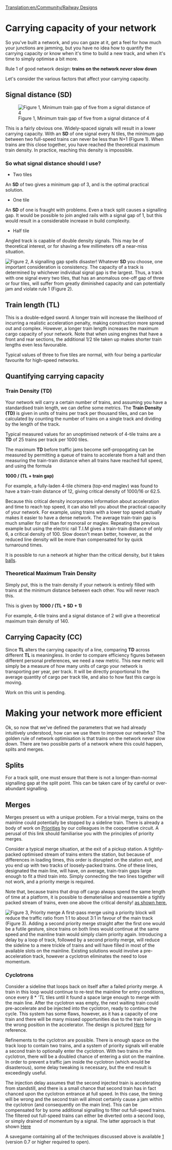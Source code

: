 [[Translation:en/Community/Railway Designs]]
{{en/Manual/Navigation}}

=Carrying capacity of your network=


So you've built a network, and you can gaze at it, get a feel for how much your junctions are jamming, but you have no idea how to quantify the carrying capacity or know when it's time to build a new track, and when it's time to simply optimise a bit more.

Rule 1 of good network design: '''trains on the network ''never'' slow down'''

Let's consider the various factors that affect your carrying capacity.


==Signal distance (SD)==

[[File:en/Community/Pat Fig1.png|frame|right|Figure 1, Minimum train gap of five from a signal distance of 4]]

This is a fairly obvious one. Widely-spaced signals will result in a lower carrying capacity. With an '''SD''' of one signal every N tiles, the minimum gap between two full-speed trains can never be less than N+1 (Figure 1). When trains are this close together, you have reached the theoretical maximum train density. In practice, reaching this density is impossible. 

===So what signal distance should I use?===

* Two tiles
An '''SD''' of two gives a minimum gap of 3, and is the optimal practical solution. 

*One tile
An '''SD''' of one is fraught with problems. Even a track split causes a signalling gap. It would be possible to join angled rails with a signal gap of 1, but this would result in a considerable increase in build complexity.

* Half tile
Angled track is capable of double density signals. This may be of theoretical interest, or for shaving a few millimeters off a near-miss situation.

[[File:en/Community/Pat Fig2.png|frame|right|Figure 2, A signalling gap spells disaster!]]
Whatever '''SD'''  you choose, one important consideration is consistency. The capacity of a track is determined by whichever individual signal gap is the largest. Thus, a track with one signal every two tiles, that has an anomalous one-off gap of three or four tiles, will suffer from greatly diminished capacity and can potentially jam and violate rule 1 (Figure 2).

==Train length (TL)==


This is a double-edged sword. A longer train will increase the likelihood of incurring a realistic acceleration penalty, making construction more spread out and complex. However, a longer train length increases the maximum cargo capacity of your network. Note that when using engines that have a front and rear sections, the additional 1/2 tile taken up makes shorter train lengths even less favourable. 

Typical values of three to five tiles are normal, with four being a particular favourite for high-speed networks.


==Quantifying carrying capacity==

===Train Density (TD)===

Your network will carry a certain number of trains, and assuming you have a standardised train length, we can define some metrics. The '''Train Density (TD)''' is given in units of trains per track per thousand tiles, and can be calculated by counting the number of trains on a single track and dividing by the length of the track. 

Typical measured values for an unoptimised network of 4-tile trains are a '''TD''' of 25 trains per track per 1000 tiles.

The maximum '''TD''' before traffic jams become self-propogating can be measured by permitting a queue of trains to accelerate from a halt and then measuring the train-train distance when all trains have reached full speed, and using the formula 

'''1000 / (TL + train gap)'''

For example, a fully-laden 4-tile chimera (top-end maglev) was found to have a train-train distance of 12, giving critical density of 1000/16 or 62.5.

Because this critical density incorporates information about acceleration and time to reach top speed, it can also tell you about the practical capacity of your network. For example, using trains with a lower top speed actually makes it easier to have a dense network. The average train-train gap is much smaller for rail than for monorail or maglev. Repeating the previous example but using the electric rail T.I.M gives a train-train distance of only 6, a critical density of 100. Slow doesn't mean better, however, as the reduced line density will be more than compensated for by quick turnaround times.

It is possible to run a network at higher than the critical density, but it takes [http://en.wikipedia.org/wiki/Cojones balls].

===Theoretical Maximum Train Density===

Simply put, this is the train density if your network is entirely filled with trains at the minimum distance between each other. You will never reach this. 

This is given by ''' 1000 / (TL + SD + 1) '''

For example, 4-tile trains and a signal distance of 2 will give a theoretical maximum train density of 140.


==Carrying Capacity (CC)==


Since '''TL''' alters the carrying capacity of a line, comparing '''TD''' across different '''TL''' is meaningless. In order to compare efficiency figures between different personal preferences, we need a new metric. This new metric will simply be a measure of how many units of cargo your network is transporting per year, per track. It will be directly proportional to the average quantity of cargo per track tile, and also to how fast this cargo is moving.

Work on this unit is pending.


=Making your network more efficient=

Ok, so now that we've defined the parameters that we had already intuitively understood, how can we use them to improve our networks? The golden rule of network optimisation is that trains on the network never slow down. There are two possible parts of a network where this could happen, splits and merges.

==Splits==
For a track split, one must ensure that there is not a longer-than-normal signalling gap at the split point. This can be taken care of by careful or over-abundant signalling.

==Merges==
Merges present us with a unique problem. For a trivial merge, trains on the mainline could potentially be stopped by a sideline train. There is already a body of work on [http://www.openttdcoop.org/wiki/Priorities Priorities] by our colleagues in the cooperative circuit. A perusal of this link should familiarise you with the principles of priority merges.

Consider a typical merge situation, at the exit of a pickup station. A tightly-packed optimised stream of trains enters the station, but because of differences in loading times, this order is disrupted on the station exit, and you end up with two tracks of loosely-packed trains. One of these lines, designated the main line, will have, on average, train-train gaps large enough to fit a third train into. Simply connecting the two lines together will not work, and a priority merge is required.

Note that, because trains that drop off cargo always spend the same length of time at a platform, it is possible to dematerialise and reassemble a tightly packed stream of trains, even one above the critical density! [[:File:en/Community/Diamond Stream.png|as shown here.]]

[[File:en/Community/Priority Merge.png|frame|right|Figure 3, Priority merge]] A first-pass merge using a priority block will reduce the traffic ratio from 1:1 to about 3:1 in favour of the main track (Figure 3). Adding a second priority merge straight after the first one would be a futile gesture, since trains on both lines would continue at the same speed and the mainline train would simply claim priority again. Introducing a delay by a loop of track, followed by a second priority merge, will reduce the sideline to a mere trickle of trains and will have filled in most of the available slots on the mainline. Existing solutions would involve a pre-acceleration track, however a cyclotron eliminates the need to lose momentum.


===Cyclotrons===

Consider a sideline that loops back on itself after a failed priority merge. A train in this loop would continue to re-test the mainline for entry conditions, once every 8 * '''TL'' tiles until it found a space large enough to merge with the main line. After the cyclotron was empty, the next waiting train could pre-accelerate and be injected into the cyclotron, ready to continue the cycle. This system has some flaws, however, as it has a capacity of one train and there will be many missed opportunities due to the train being in the wrong position in the accelerator. The design is pictured [[:File:en/Community/Simple Cyclotron.png|Here]] for reference.

Refinements to the cyclotron are possible. There is enough space on the track loop to contain two trains, and a system of priority signals will enable a second train to optionally enter the cyclotron. With two trains in the cyclotron, there will be a doubled chance of entering a slot on the mainline. In order to prevent a traffic jam inside the cyclotron (which would be disasterous), some delay tweaking is necessary, but the end result is exceedingly useful.

The injection delay assumes that the second injected train is accelerating from standstill, and there is a small chance that second train has in fact chanced upon the cyclotron entrance at full speed. In this case, the timing will be wrong and the second train will almost certainly cause a jam within the cyclotron (and consequently on the main line). This can be compensated for by some additional signalling to filter out full-speed trains. The filtered out full-speed trains can either be diverted onto a second loop, or simply drained of momentum by a signal. The latter approach is that shown [[:File:en/Community/Junctionary/Cyclotron Full.png|Here]]

A savegame containing all of the techniques discussed above is available [http://patrickthomson.ath.cx/cyclotron.sav|Here] (version 0.7 or higher required to open).